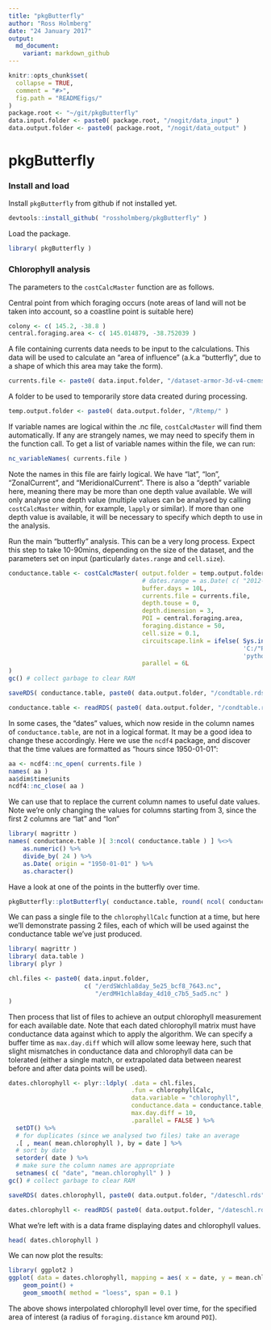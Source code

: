 ```yaml
---
title: "pkgButterfly"
author: "Ross Holmberg"
date: "24 January 2017"
output:
  md_document:
    variant: markdown_github
---
```


<!-- Do not edit README.md directly, edit README.Rmd instead and re-knit before commit -->

```r
knitr::opts_chunk$set(
  collapse = TRUE,
  comment = "#>",
  fig.path = "READMEfigs/"
)
package.root <- "~/git/pkgButterfly"
data.input.folder <- paste0( package.root, "/nogit/data_input" )
data.output.folder <- paste0( package.root, "/nogit/data_output" )
```

# pkgButterfly

### Install and load

Install `pkgButterfly` from github if not installed yet.
```r
devtools::install_github( "rossholmberg/pkgButterfly" )
```

Load the package.
```r
library( pkgButterfly )
```

### Chlorophyll analysis

The parameters to the `costCalcMaster` function are as follows.

Central point from which foraging occurs (note areas of land will not be taken into account, so a coastline point is suitable here)
```r
colony <- c( 145.2, -38.8 )
central.foraging.area <- c( 145.014879, -38.752039 )
```

A file containing currents data needs to be input to the calculations. This data will be used to calculate an "area of influence" (a.k.a "butterfly", due to a shape of which this area may take the form).
```r
currents.file <- paste0( data.input.folder, "/dataset-armor-3d-v4-cmems-v2_1486508039772.nc" )
```


A folder to be used to temporarily store data created during processing.
```r
temp.output.folder <- paste0( data.output.folder, "/Rtemp/" )
```

If variable names are logical within the .nc file, `costCalcMaster` will find them automatically. If any are strangely names, we may need to specify them in the function call. To get a list of variable names within the file, we can run:
```r
nc_variableNames( currents.file )
```

Note the names in this file are fairly logical. We have "lat", "lon", "ZonalCurrent", and "MeridionalCurrent". There is also a "depth" variable here, meaning there may be more than one depth value available. We will only analyse one depth value (multiple values can be analysed by calling `costCalcMaster` within, for example, `lapply` or similar). If more than one depth value is available, it will be necessary to specify which depth to use in the analysis.

Run the main "butterfly" analysis. This can be a very long process. Expect this step to take 10-90mins, depending on the size of the dataset, and the parameters set on input (particularly `dates.range` and `cell.size`).
```r
conductance.table <- costCalcMaster( output.folder = temp.output.folder,
                                     # dates.range = as.Date( c( "2012-01-01", "2012-08-30" ) ), # uncomment to limit dataset
                                     buffer.days = 10L,
                                     currents.file = currents.file,
                                     depth.touse = 0,
                                     depth.dimension = 3,
                                     POI = central.foraging.area,
                                     foraging.distance = 50,
                                     cell.size = 0.1,
                                     circuitscape.link = ifelse( Sys.info()['sysname'] == "Windows",
                                                                 'C:/"Program Files"/Circuitscape/cs_run.exe',
                                                                 'python2.7' ),
                                     parallel = 6L
)
gc() # collect garbage to clear RAM
```
```r
saveRDS( conductance.table, paste0( data.output.folder, "/condtable.rds" ) )
```
```r
conductance.table <- readRDS( paste0( data.output.folder, "/condtable.rds" ) )
```

In some cases, the "dates" values, which now reside in the column names of `conductance.table`, are not in a logical format. It may be a good idea to change these accordingly. Here we use the `ncdf4` package, and discover that the time values are formatted as "hours since 1950-01-01":
```r
aa <- ncdf4::nc_open( currents.file )
names( aa )
aa$dim$time$units
ncdf4::nc_close( aa )
```

We can use that to replace the current column names to useful date values. Note we're only changing the values for columns starting from 3, since the first 2 columns are "lat" and "lon"
```r
library( magrittr )
names( conductance.table )[ 3:ncol( conductance.table ) ] %<>%
    as.numeric() %>%
    divide_by( 24 ) %>%
    as.Date( origin = "1950-01-01" ) %>%
    as.character()
```


Have a look at one of the points in the butterfly over time.
```r
pkgButterfly::plotButterfly( conductance.table, round( ncol( conductance.table ) - 2L ) * 0.5 )
```


We can pass a single file to the `chlorophyllCalc` function at a time, but here we'll demonstrate passing 2 files, each of which will be used against the conductance table we've just produced.
```r
library( magrittr )
library( data.table )
library( plyr )

chl.files <- paste0( data.input.folder,
                     c( "/erdSWchla8day_5e25_bcf8_7643.nc",
                        "/erdMH1chla8day_4d10_c7b5_5ad5.nc" )
)
```

Then process that list of files to achieve an output chlorophyll measurement for each available date. Note that each dated chlorophyll matrix must have conductance data against which to apply the algorithm. We can specify a buffer time as `max.day.diff` which will allow some leeway here, such that slight mismatches in conductance data and chlorophyll data can be tolerated (either a single match, or extrapolated data between nearest before and after data points will be used).
```r
dates.chlorophyll <- plyr::ldply( .data = chl.files,
                                  .fun = chlorophyllCalc,
                                  data.variable = "chlorophyll",
                                  conductance.data = conductance.table,
                                  max.day.diff = 10,
                                  .parallel = FALSE ) %>%
  setDT() %>%
  # for duplicates (since we analysed two files) take an average
  .[ , mean( mean.chlorophyll ), by = date ] %>%
  # sort by date
  setorder( date ) %>%
  # make sure the column names are appropriate
  setnames( c( "date", "mean.chlorophyll" ) )
gc() # collect garbage to clear RAM
```
```r
saveRDS( dates.chlorophyll, paste0( data.output.folder, "/dateschl.rds" ) )
```
```r
dates.chlorophyll <- readRDS( paste0( data.output.folder, "/dateschl.rds" ) )
```

What we're left with is a data frame displaying dates and chlorophyll values.
```r
head( dates.chlorophyll )
```

We can now plot the results:
```r
library( ggplot2 )
ggplot( data = dates.chlorophyll, mapping = aes( x = date, y = mean.chlorophyll ) ) +
    geom_point() +
    geom_smooth( method = "loess", span = 0.1 )
```


The above shows interpolated chlorophyll level over time, for the specified area of interest (a radius of `foraging.distance` km around `POI`).







